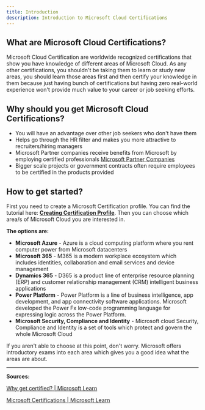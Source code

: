 ```yaml
---
title: Introduction
description: Introduction to Microsoft Cloud Certifications
---
```


## What are Microsoft Cloud Certifications?

Microsoft Cloud Certification are worldwide recognized certifications that show you have knowledge of different areas of Microsoft Cloud. As any other certifications, you shouldn't be taking them to learn or study new areas, you should learn those areas first and then certify your knowledge in them because just having bunch of certifications but having zero real-world experience won't provide much value to your career or job seeking efforts.

## Why should you get Microsoft Cloud Certifications?

* You will have an advantage over other job seekers who don't have them
* Helps go through the HR filter and makes you more attractive to recruiters/hiring managers
* Microsoft Partner companies receive benefits from Microsoft by employing certified professionals [Microsoft Partner Companies](https://certs.msfthub.wiki/guide/partneremployees/)
* Bigger scale projects or government contracts often require employees to be certified in the products provided

## How to get started?

First you need to create a Microsoft Certification profile. You can find the tutorial here: [**Creating Certification Profile**](https://certs.msfthub.wiki/guide/certificationprofile/). Then you can choose which area/s of Microsoft Cloud you are interested in.

**The options are:**

* **Microsoft Azure** \- Azure is a cloud computing platform where you rent computer power from Microsoft datacenters
* **Microsoft 365** \- M365 is a modern workplace ecosystem which includes identities, collaboration and email services and device management
* **Dynamics 365** \- D365 is a product line of enterprise resource planning (ERP) and customer relationship management (CRM) intelligent business applications
* **Power Platform** \- Power Platform is a line of business intelligence, app development, and app connectivity software applications. Microsoft developed the Power Fx low-code programming language for expressing logic across the Power Platform.
* **Microsoft Security, Compliance and Identity** \- Microsoft cloud Security, Compliance and Identity is a set of tools which protect and govern the whole Microsoft Cloud

If you aren't able to choose at this point, don't worry. Microsoft offers introductory exams into each area which gives you a good idea what the areas are about.

---

**Sources:**

[Why get certified? | Microsoft Learn](https://learn.microsoft.com/en-us/certifications/posts/microsoft-learn-why-get-certified?WT.mc_id=291324)

[Microsoft Certifications | Microsoft Learn](https://learn.microsoft.com/en-us/certifications?WT.mc_id=291324)
